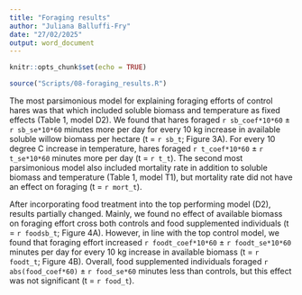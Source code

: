 ```yaml
---
title: "Foraging results"
author: "Juliana Balluffi-Fry"
date: "27/02/2025"
output: word_document
---
```


```r
knitr::opts_chunk$set(echo = TRUE)

source("Scripts/08-foraging_results.R")

```

The most parsimonious model for explaining foraging efforts of control hares was that which included soluble biomass and temperature as fixed effects (Table 1, model D2). We found that hares foraged `r sb_coef*10*60` ± `r sb_se*10*60` minutes more per day for every 10 kg increase in available soluble willow biomass per hectare (t = `r sb_t`; Figure 3A). For every 10 degree C increase in temperature, hares foraged `r t_coef*10*60` ± `r t_se*10*60` minutes more per day (t = `r t_t`). The second most parsimonious model also included mortality rate in addition to soluble biomass and temperature (Table 1, model T1), but mortality rate did not have an effect on foraging (t = `r mort_t`).

After incorporating food treatment into the top performing model (D2), results partially changed. Mainly, we found no effect of available biomass on foraging effort cross both controls and food supplemented individuals (t = `r foodsb_t`; Figure 4A). However, in line with the top control model, we found that foraging effort increased `r foodt_coef*10*60` ± `r foodt_se*10*60` minutes per day for every 10 kg increase in available biomass (t = `r foodt_t`; Figure 4B). Overall, food supplemented individuals foraged `r abs(food_coef*60)` ± `r food_se*60` minutes less than controls, but this effect was not significant (t = `r food_t`).



